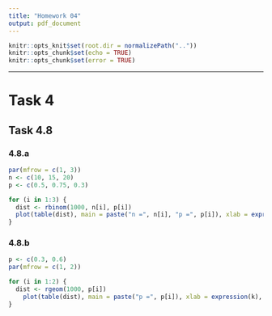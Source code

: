 ```yaml
---
title: "Homework 04"
output: pdf_document
---
```


```r
knitr::opts_knit$set(root.dir = normalizePath(".."))
knitr::opts_chunk$set(echo = TRUE)
knitr::opts_chunk$set(error = TRUE)
```

\let\OldRule\rule
\renewcommand{\rule}[2]{\OldRule{\linewidth}{#2}}

----------

# Task 4
## Task 4.8
### 4.8.a
```r
par(mfrow = c(1, 3))
n <- c(10, 15, 20)
p <- c(0.5, 0.75, 0.3)

for (i in 1:3) {
  dist <- rbinom(1000, n[i], p[i])
  plot(table(dist), main = paste("n =", n[i], "p =", p[i]), xlab = expression(k), ylab = expression(p(k)))
}
```

### 4.8.b
```r
p <- c(0.3, 0.6)
par(mfrow = c(1, 2))

for (i in 1:2) {
  dist <- rgeom(1000, p[i])
    plot(table(dist), main = paste("p =", p[i]), xlab = expression(k), ylab = expression(p(k)))
}
```


